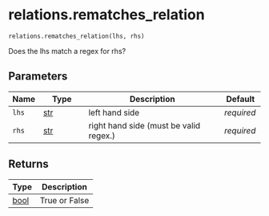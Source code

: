 # relations.rematches_relation { #fave_recode.relations.rematches_relation }

`relations.rematches_relation(lhs, rhs)`

Does the lhs match a regex for rhs?

## Parameters

| Name   | Type         | Description                            | Default    |
|--------|--------------|----------------------------------------|------------|
| `lhs`  | [str](`str`) | left hand side                         | _required_ |
| `rhs`  | [str](`str`) | right hand side (must be valid regex.) | _required_ |

## Returns

| Type           | Description   |
|----------------|---------------|
| [bool](`bool`) | True or False |